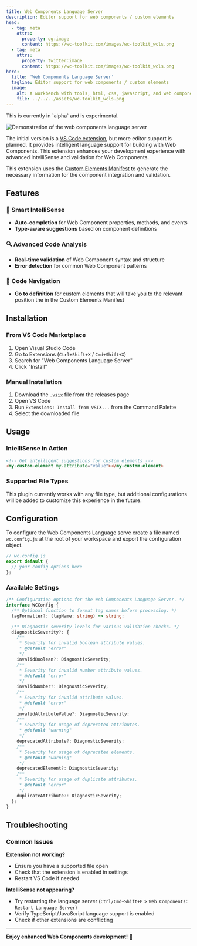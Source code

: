 ```yaml
---
title: Web Components Language Server
description: Editor support for web components / custom elements
head:
  - tag: meta
    attrs:
      property: og:image
      content: https://wc-toolkit.com/images/wc-toolkit_wcls.png
  - tag: meta
    attrs:
      property: twitter:image
      content: https://wc-toolkit.com/images/wc-toolkit_wcls.png
hero:
  title: 'Web Components Language Server'
  tagline: Editor support for web components / custom elements
  image:
    alt: A workbench with tools, html, css, javascript, and web components logo
    file: ../../../assets/wc-toolkit_wcls.png
---
```



<Aside>This is currently in `alpha` and is experimental.</Aside>

![Demonstration of the web components language server](../../../assets/vscode-wcls_demo.gif)

The initial version is a [VS Code extension](https://marketplace.visualstudio.com/items?itemName=wc-toolkit.web-components-language-server), but more editor support is planned. It provides intelligent language support for building with Web Components. This extension enhances your development experience with advanced IntelliSense and validation for Web Components.

This extension uses the [Custom Elements Manifest](https://github.com/webcomponents/custom-elements-manifest) to generate the necessary information for the component integration and validation.

## Features

### 🚀 Smart IntelliSense

- **Auto-completion** for Web Component properties, methods, and events
- **Type-aware suggestions** based on component definitions

### 🔍 Advanced Code Analysis

- **Real-time validation** of Web Component syntax and structure
- **Error detection** for common Web Component patterns

### 🔧 Code Navigation

- **Go to definition** for custom elements that will take you to the relevant position the in the Custom Elements Manifest

## Installation

### From VS Code Marketplace

1. Open Visual Studio Code
2. Go to Extensions (`Ctrl+Shift+X` / `Cmd+Shift+X`)
3. Search for "Web Components Language Server"
4. Click "Install"

### Manual Installation

1. Download the `.vsix` file from the releases page
2. Open VS Code
3. Run `Extensions: Install from VSIX...` from the Command Palette
4. Select the downloaded file

## Usage

### IntelliSense in Action

```html
<!-- Get intelligent suggestions for custom elements -->
<my-custom-element my-attribute="value"></my-custom-element>
```

### Supported File Types

This plugin currently works with any file type, but additional configurations will be added to customize this experience in the future.

## Configuration

To configure the Web Components Language serve create a file named `wc.config.js` at the root of your workspace and export the configuration object.

```js
// wc.config.js
export default {
  // your config options here
};
```

### Available Settings

```ts
/** Configuration options for the Web Components Language Server. */
interface WCConfig {
  /** Optional function to format tag names before processing. */
  tagFormatter?: (tagName: string) => string;

  /** Diagnostic severity levels for various validation checks. */
  diagnosticSeverity?: {
    /** 
     * Severity for invalid boolean attribute values. 
     * @default "error" 
     */
    invalidBoolean?: DiagnosticSeverity;
    /** 
     * Severity for invalid number attribute values. 
     * @default "error" 
     */
    invalidNumber?: DiagnosticSeverity;
    /** 
     * Severity for invalid attribute values. 
     * @default "error" 
     */
    invalidAttributeValue?: DiagnosticSeverity;
    /** 
     * Severity for usage of deprecated attributes. 
     * @default "warning" 
     */
    deprecatedAttribute?: DiagnosticSeverity;
    /** 
     * Severity for usage of deprecated elements. 
     * @default "warning" 
     */
    deprecatedElement?: DiagnosticSeverity;
    /** 
     * Severity for usage of duplicate attributes. 
     * @default "error" 
     */
    duplicateAttribute?: DiagnosticSeverity;
  };
}
```

## Troubleshooting

### Common Issues

**Extension not working?**

- Ensure you have a supported file open
- Check that the extension is enabled in settings
- Restart VS Code if needed

**IntelliSense not appearing?**

- Try restarting the language server (`Ctrl/Cmd+Shift+P` > `Web Components: Restart Language Server`)
- Verify TypeScript/JavaScript language support is enabled
- Check if other extensions are conflicting

---

**Enjoy enhanced Web Components development!** 🎉
